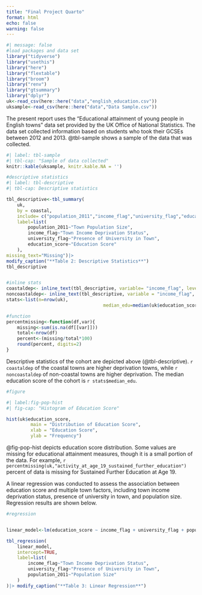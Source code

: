```yaml
---
title: "Final Project Quarto"
format: html
echo: false
warning: false
---
```


```r
#| message: false
#load packages and data set
library("tidyverse")
library("usethis")
library("here")
library("flextable")
library("broom")
library("renv")
library("gtsummary")
library("dplyr")
uk<-read_csv(here::here("data","english_education.csv"))
uksample<-read_csv(here::here("data","Data Sample.csv"))
```
The present report uses the "Educational attainment of young people in English towns" data set provided by the UK Office of National Statistics. The data set collected information based on students who took their GCSEs between 2012 and 2013. @tbl-sample shows a sample of the data that was collected.  

```r
#| label: tbl-sample
#| tbl-cap: "Sample of data collected"
knitr::kable(uksample, knitr.kable.NA = '')
```


```r
#descriptive statistics
#| label: tbl-descriptive
#| tbl-cap: Descriptive statistics

tbl_descriptive<-tbl_summary(
	uk,
	by = coastal,
	include= c("population_2011","income_flag","university_flag","education_score"),
	label=list(
		population_2011~"Town Population Size",
		income_flag~"Town Income Deprivation Status",
		university_flag~"Presence of University in Town",
		education_score~"Education Score"
	),
missing_text="Missing")|>
modify_caption("**Table 2: Descriptive Statistics**")
tbl_descriptive


#inline stats
coastaldep<- inline_text(tbl_descriptive, variable= "income_flag", level = "Higher deprivation towns", column = "Coastal")
noncoastaldep<- inline_text(tbl_descriptive, variable = "income_flag", level = "Higher deprivation towns", column = "Non-coastal")
stats<-list(n=nrow(uk),
									median_edu=median(uk$education_score, na.rm=TRUE))

#function
percentmissing<-function(df,var){
	missing<-sum(is.na(df[[var]]))
	total<-nrow(df)
	percent<-(missing/total*100)
	round(percent, digits=2)
}

```
Descriptive statistics of the cohort are depicted above (@tbl-descriptive). `r coastaldep` of the coastal towns are higher deprivation towns, while `r noncoastaldep` of non-coastal towns are higher deprivation. The median education score of the cohort is `r stats$median_edu`. 
```r
#figure

#| label:fig-pop-hist
#| fig-cap: "Histogram of Education Score"

hist(uk$education_score,
		 main = "Distribution of Education Score",
		 xlab = "Education Score",
		 ylab = "Frequency") 


```
@fig-pop-hist depicts education score distribution. Some values are missing for educational attainment measures, though it is a small portion of the data. For example, `r percentmissing(uk,"activity_at_age_19_sustained_further_education")` percent of data is missing for Sustained Further Education at Age 19. 

A linear regression was conducted to assess the association between education score and multiple town factors, including town income deprivation status, presence of university in town, and population size. Regression results are shown below. 
```r
#regression


linear_model<-lm(education_score ~ income_flag + university_flag + population_2011, data=uk)

tbl_regression(
	linear_model,
	intercept=TRUE,
	label=list(
		income_flag~"Town Income Deprivation Status",
		university_flag~"Presence of University in Town",
		population_2011~"Population Size"
	)
)|> modify_caption("**Table 3: Linear Regression**")


```


